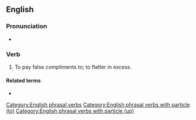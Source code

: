 ==English==

===Pronunciation===
* {{audio|En-au-kiss up to.ogg|Audio (AU)|lang=en}}

===Verb===
{{head|en|verb}}

# {{lb|en|transitive|idiomatic}} To pay false compliments to; to flatter in excess.

====Related terms====
* {{l|en|kiss up}}

[[Category:English phrasal verbs]]
[[Category:English phrasal verbs with particle (to)]]
[[Category:English phrasal verbs with particle (up)]]